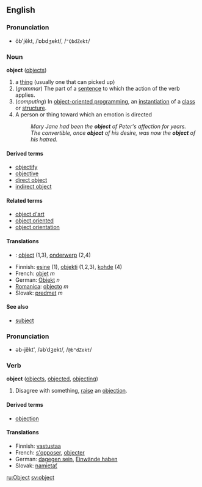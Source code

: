 ==English==
===Pronunciation===
*ŏb'jĕkt, /ˈɒbdʒekt/, /<tt>"QbdZekt</tt>/

===Noun===
'''object''' ([[objects]])

# a [[thing]] (usually one that can picked up)
# (''grammar'') The part of a [[sentence]] to which the action of the verb applies.
# (''computing'') In [[object-oriented programming]], an [[instantiation]] of a [[class]] or [[structure]].
# A person or thing toward which an emotion is directed
#: ''Mary Jane had been the '''object''' of Peter's affection for years.''
#: ''The convertible, once '''object''' of his desire, was now the '''object''' of his hatred.''

====Derived terms====
*[[objectify]]
*[[objective]]
*[[direct object]]
*[[indirect object]]

====Related terms====
*[[object d'art]]
*[[object oriented]]
*[[object orientation]]

==== Translations ====
*{{nl}}: [[object]] (1,3), [[onderwerp]] (2,4)
*Finnish: [[esine]] (1), [[objekti]] (1,2,3), [[kohde]] (4)
*French: [[objet]] ''m''
*German: [[Objekt]] ''n''
*[[Romanica]]: [[objecto]] ''m''
*Slovak: [[predmet]] ''m''

====See also====
*[[subject]]

===Pronunciation===
*əb-jĕkt', /əbˈdʒekt/, /<tt>@b"dZekt</tt>/

===Verb===
'''object''' ([[objects]], [[objected]], [[objecting]])

# Disagree with something, [[raise]] an [[objection]].

====Derived terms====
*[[objection]]

====Translations====
*Finnish: [[vastustaa]]
*French: [[s'opposer]], [[objecter]]
*German: [[dagegen sein]], [[Einwände haben]]
*Slovak: [[namietať]]

[[ru:Object]]
[[sv:object]]